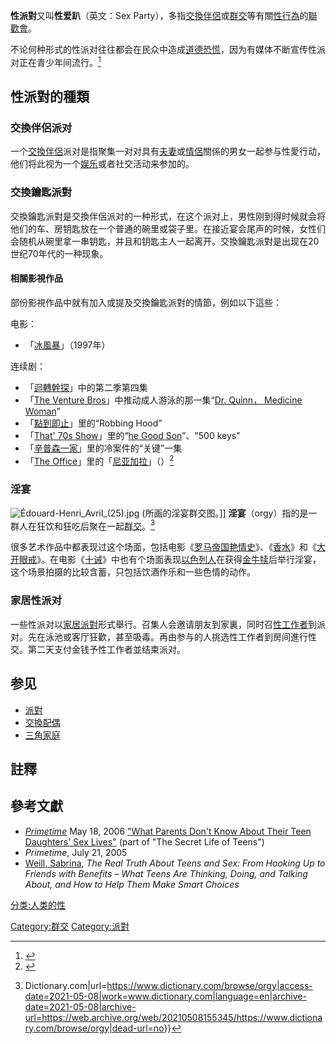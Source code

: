 '''性派對'''又叫'''性爱趴'''（英文：Sex Party），多指[[交換配偶|交換伴侶]]或[[群交|群交]]等有關[[人类性行为|性行為]]的[[派對|聯歡會]]。

不论何种形式的性派对往往都会在民众中造成[[道德恐慌|道德恐慌]]，因为有媒体不断宣传性派对正在青少年间流行。<ref>{{cite news|url=http://www.independent.ie/lifestyle/independent-woman/love-sex/is-your-teen-sending-you-secret-sex-sgnals-2235874.html|title=Is your teen sending secret sex signals?|last=Daly|first=Susan|date=Jun 26, 2010|work=[[Irish_Independent|Irish Independent]]|accessdate=16 November 2010|archive-date=2010-11-01|archive-url=https://web.archive.org/web/20101101163924/http://www.independent.ie/lifestyle/independent-woman/love-sex/is-your-teen-sending-you-secret-sex-sgnals-2235874.html|dead-url=no}}</ref>

==性派對的種類==
===交換伴侶派对===
一个[[交換配偶|交換伴侶]]派对是指聚集一对对具有[[夫妻|夫妻]]或[[情侶|情侶]]關係的男女一起参与性愛行动，他们将此视为一个[[娱乐|娱乐]]或者社交活动来参加的。

===交換鑰匙派對===
交換鑰匙派對是交換伴侶派对的一种形式，在这个派对上，男性刚到得时候就会将他们的车、房钥匙放在一个普通的碗里或袋子里。在接近宴会尾声的时候，女性们会随机从碗里拿一串钥匙，并且和钥匙主人一起离开。交換鑰匙派對是出现在20世纪70年代的一种现象。

====相關影視作品====
部份影視作品中就有加入或提及交換鑰匙派對的情節，例如以下這些：

电影：
* 「[[冰風暴|冰風暴]]」（1997年）

连续剧：
* 「[[迴轉幹探|迴轉幹探]]」中的第二季第四集
* 「[[The_Venture_Bros|The Venture Bros]]」中推动成人游泳的那一集“[[Dr._Quinn，_Medicine_Woman|Dr. Quinn， Medicine Woman]]”
* 「[[點到即止|點到即止]]」里的“Robbing Hood”
* 「[[That'_70s_Show|That' 70s Show]]」里的“[[he_Good_Son|he Good Son]]”、"500 keys"
* 「[[辛普森一家|辛普森一家]]」里的冷案件的“关键”一集
* 「[[The_Office|The Office]]」里的「[[尼亚加拉|尼亚加拉]]」（{{le|Niagara}}）<ref>{{cite book | title=The history of sex in American film | first=Jody W. | last=Pennington | publisher=Greenwood Publishing Group | year=2007 | isbn=0275992268 | page=170 }}</ref>

===淫宴===
[[Image:Édouard-Henri_Avril_(25).jpg|thumb]] ({{lang|fr|Édouard-Henri Avril}}所画的淫宴群交图。]]
'''淫宴'''（orgy）指的是一群人在狂饮和狂吃后聚在一起[[群交|群交]]。<ref>{{Cite web|title=Definition of orgy {{!}} Dictionary.com|url=https://www.dictionary.com/browse/orgy|access-date=2021-05-08|work=www.dictionary.com|language=en|archive-date=2021-05-08|archive-url=https://web.archive.org/web/20210508155345/https://www.dictionary.com/browse/orgy|dead-url=no}}</ref>

很多艺术作品中都表现过这个场面，包括电影《[[罗马帝国艳情史|罗马帝国艳情史]]》、《[[香水_(電影)|香水]]》和《[[大开眼戒|大开眼戒]]》。在电影《[[十诫_(1956年电影)|十诫]]》中也有个场面表现[[以色列人|以色列人]]在获得[[金牛犊|金牛犊]]后举行淫宴，这个场景拍摄的比较含蓄，只包括饮酒作乐和一些色情的动作。

===家居性派对===
一些性派对以[[家居派對|家居派對]]形式舉行。召集人会邀请朋友到家裏，同时召[[性工作者|性工作者]]到派对。先在泳池或客厅狂歡，甚至吸毒。再由参与的人挑选性工作者到房间進行性交。第二天支付金钱予性工作者並结束派对。

==参见==
*[[派對|派對]]
*[[交換配偶|交換配偶]]
*[[三角家庭|三角家庭]]

==註釋==
{{reflist}}

==參考文獻==
*''[[Primetime_(TV_series)|Primetime]]'' May 18, 2006 [http://abcnews.go.com/Primetime/Health/story?id=1974232&page=1 "What Parents Don't Know About Their Teen Daughters' Sex Lives"] {{Wayback|url=http://abcnews.go.com/Primetime/Health/story?id=1974232&page=1 |date=20181103011931 }} (part of "The Secret Life of Teens")
* ''Primetime'', July 21, 2005
* [[Sabrina_Weill|Weill, Sabrina]], ''The Real Truth About Teens and Sex: From Hooking Up to Friends with Benefits – What Teens Are Thinking, Doing, and Talking About, and How to Help Them Make Smart Choices''

{{性}}
[[Category:群交|Category:群交]]
[[Category:派對|Category:派對]]
[[分类:人类的性|分类:人类的性]]